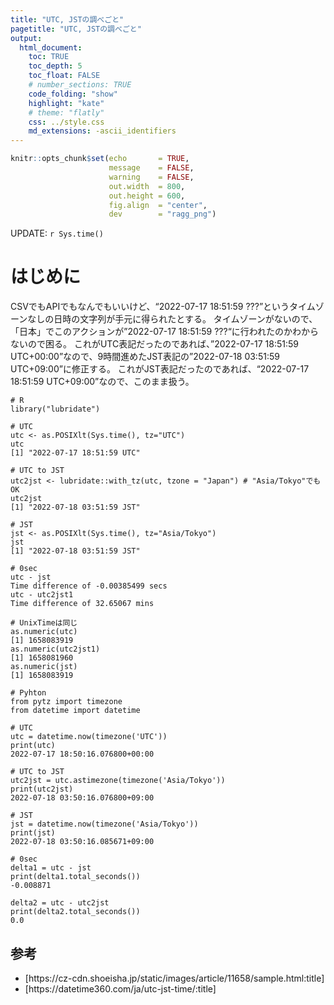 ```yaml
---
title: "UTC, JSTの調べごと"
pagetitle: "UTC, JSTの調べごと"
output:
  html_document:
    toc: TRUE
    toc_depth: 5
    toc_float: FALSE
    # number_sections: TRUE
    code_folding: "show"
    highlight: "kate"
    # theme: "flatly"
    css: ../style.css
    md_extensions: -ascii_identifiers
---
```


```r
knitr::opts_chunk$set(echo       = TRUE,
                      message    = FALSE,
                      warning    = FALSE,
                      out.width  = 800,
                      out.height = 600,
                      fig.align  = "center",
                      dev        = "ragg_png")
```

<div class="update-right">
UPDATE: `r Sys.time()`
</div>

# はじめに
CSVでもAPIでもなんでもいいけど、"2022-07-17 18:51:59 ???"というタイムゾーンなしの日時の文字列が手元に得られたとする。
タイムゾーンがないので、「日本」でこのアクションが"2022-07-17 18:51:59 ???"に行われたのかわからないので困る。
これがUTC表記だったのであれば、"2022-07-17 18:51:59 UTC+00:00"なので、9時間進めたJST表記の"2022-07-18 03:51:59 UTC+09:00"に修正する。
これがJST表記だったのであれば、"2022-07-17 18:51:59 UTC+09:00"なので、このまま扱う。

```
# R
library("lubridate")

# UTC
utc <- as.POSIXlt(Sys.time(), tz="UTC")
utc
[1] "2022-07-17 18:51:59 UTC"

# UTC to JST
utc2jst <- lubridate::with_tz(utc, tzone = "Japan") # "Asia/Tokyo"でもOK
utc2jst
[1] "2022-07-18 03:51:59 JST"

# JST
jst <- as.POSIXlt(Sys.time(), tz="Asia/Tokyo")
jst
[1] "2022-07-18 03:51:59 JST"

# 0sec
utc - jst
Time difference of -0.00385499 secs
utc - utc2jst1
Time difference of 32.65067 mins

# UnixTimeは同じ
as.numeric(utc)
[1] 1658083919
as.numeric(utc2jst1)
[1] 1658081960
as.numeric(jst)
[1] 1658083919

# Pyhton
from pytz import timezone
from datetime import datetime

# UTC
utc = datetime.now(timezone('UTC'))
print(utc)
2022-07-17 18:50:16.076800+00:00

# UTC to JST
utc2jst = utc.astimezone(timezone('Asia/Tokyo'))
print(utc2jst)
2022-07-18 03:50:16.076800+09:00

# JST
jst = datetime.now(timezone('Asia/Tokyo'))
print(jst)
2022-07-18 03:50:16.085671+09:00

# 0sec
delta1 = utc - jst
print(delta1.total_seconds())
-0.008871

delta2 = utc - utc2jst
print(delta2.total_seconds())
0.0
```

## 参考

- [https://cz-cdn.shoeisha.jp/static/images/article/11658/sample.html:title]
- [https://datetime360.com/ja/utc-jst-time/:title]



